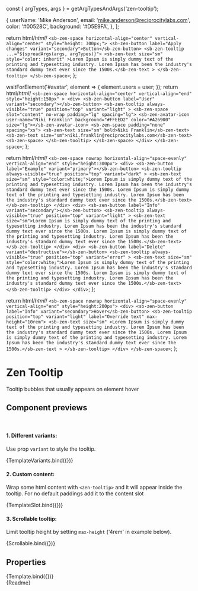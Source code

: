 const { argTypes, args } = getArgTypesAndArgs('zen-tooltip');

<Meta title="Notifications/Tooltip" component="zen-tooltip" argTypes={argTypes} />

  {
    userName: 'Mike Anderson',
    email: 'mike.anderson@reciprocitylabs.com',
    color: '#00528C',
    background: '#D5E9FA',
  },
];

  return html/*html*/ `
    <sb-zen-space horizontal-align="center" vertical-align="center" style="height: 300px;">
      <sb-zen-button label="Apply changes" variant="secondary">Button</sb-zen-button>
      <sb-zen-tooltip ...="${spreadArgs(args, argTypes)}">
        <sb-zen-text size="sm" style="color: inherit"
          >Lorem Ipsum is simply dummy text of the printing and typesetting industry. Lorem Ipsum has been the
          industry's standard dummy text ever since the 1500s.</sb-zen-text
        >
      </sb-zen-tooltip>
    </sb-zen-space>
  `;
};

  waitForElement('#avatar', element => {
    element.users = user;
  });
  return html/*html*/ `
    <sb-zen-space horizontal-align="center" vertical-align="end" style="height:150px" >
     <div>
        <sb-zen-button label="User" variant="secondary"></sb-zen-button>
        <sb-zen-tooltip
                always-visible="true"
                position="top"
                variant="light"
           >
            <sb-zen-space slot="content" no-wrap padding="lg" spacing="lg">
              <sb-zen-avatar-icon user-name="Niki Franklin" background="#FFEED2" color="#A26900" size="lg"></sb-zen-avatar-icon>
              <sb-zen-space padding="none" spacing="xs">
                  <sb-zen-text size="sm" bold>Niki Franklin</sb-zen-text>
                  <sb-zen-text size="sm">niki.franklin@reciprocitylabs.com</sb-zen-text>
              <sb-zen-space>
             </sb-zen-tooltip>
            </sb-zen-space>
        </div>
    </sb-zen-space>
  `;
};

  return html/*html*/ `
    <sb-zen-space nowrap horizontal-align="space-evenly" vertical-align="end" style="height:300px">
      <div>
          <sb-zen-button label="Example" variant="primary"></sb-zen-button>
          <sb-zen-tooltip
                always-visible="true"
                position="top"
                variant="dark"
           >
            <sb-zen-text size="sm" style="color:white;">Lorem Ipsum is simply dummy text of the printing and typesetting industry. Lorem Ipsum has been the industry's standard dummy text ever since the 1500s. Lorem Ipsum is simply dummy text of the printing and typesetting industry. Lorem Ipsum has been the industry's standard dummy text ever since the 1500s.</sb-zen-text>
         </sb-zen-tooltip>
      </div>
      <div>
        <sb-zen-button label="Info" variant="secondary"></sb-zen-button>
        <sb-zen-tooltip
          always-visible="true"
          position="top"
          variant="light"
        >
           <sb-zen-text size="sm">Lorem Ipsum is simply dummy text of the printing and typesetting industry. Lorem Ipsum has been the industry's standard dummy text ever since the 1500s. Lorem Ipsum is simply dummy text of the printing and typesetting industry. Lorem Ipsum has been the industry's standard dummy text ever since the 1500s.</sb-zen-text>
        </sb-zen-tooltip>
      </div>
      <div>
        <sb-zen-button label="Delete" variant="destructive"></sb-zen-button>
        <sb-zen-tooltip
          always-visible="true"
          position="top"
          variant="error"
        >
            <sb-zen-text size="sm" style="color:white;">Lorem Ipsum is simply dummy text of the printing and typesetting industry. Lorem Ipsum has been the industry's standard dummy text ever since the 1500s. Lorem Ipsum is simply dummy text of the printing and typesetting industry. Lorem Ipsum has been the industry's standard dummy text ever since the 1500s.</sb-zen-text>
        </sb-zen-tooltip>
      </div>
    </div>
  `;
};

  return html/*html*/ `
    <sb-zen-space nowrap horizontal-align="space-evenly" vertical-align="end" style="height:200px">
      <div>
        <sb-zen-button label="Info" variant="secondary">Hover</sb-zen-button>
        <sb-zen-tooltip position="top" variant="light" label="Override text" max-height="10rem">
          <sb-zen-text size="sm"
            >Lorem Ipsum is simply dummy text of the printing and typesetting industry. Lorem Ipsum has been the
            industry's standard dummy text ever since the 1500s. Lorem Ipsum is simply dummy text of the printing and
            typesetting industry. Lorem Ipsum has been the industry's standard dummy text ever since the
            1500s.</sb-zen-text
          >
        </sb-zen-tooltip>
      </div>
    </sb-zen-space>
  `;
};

# Zen Tooltip

Tooltip bubbles that usually appears on element hover

## Component previews

<br />

#### 1. Different variants:

Use prop `variant` to style the tooltip.

<Canvas>
  <Story name="variant">{TemplateVariants.bind({})}</Story>
</Canvas>

#### 2. Custom content:

Wrap some html content with `<zen-tooltip>` and it will appear inside the tooltip. For no default paddings add it to the content slot

<Canvas>
  <Story name="slot">{TemplateSlot.bind({})}</Story>
</Canvas>

#### 3. Scrollable tooltip:

Limit tooltip height by setting `max-height` ('4rem' in example below).

<Canvas>
  <Story name="scrollable">{Scrollable.bind({})}</Story>
</Canvas>

## Properties

<Canvas>
  <Story
    name="default"
    args={{
      ...args,
      position: 'top',
      variant: 'dark',
      label: 'The Manager can edit and create in the context of the PCI-DSS framework.',
      offset: 10,
    }}
  >
    {Template.bind({})}
  </Story>
</Canvas>

<ArgsTable story="default" />

<div class="stencildoc" />
<Description>{Readme}</Description>
